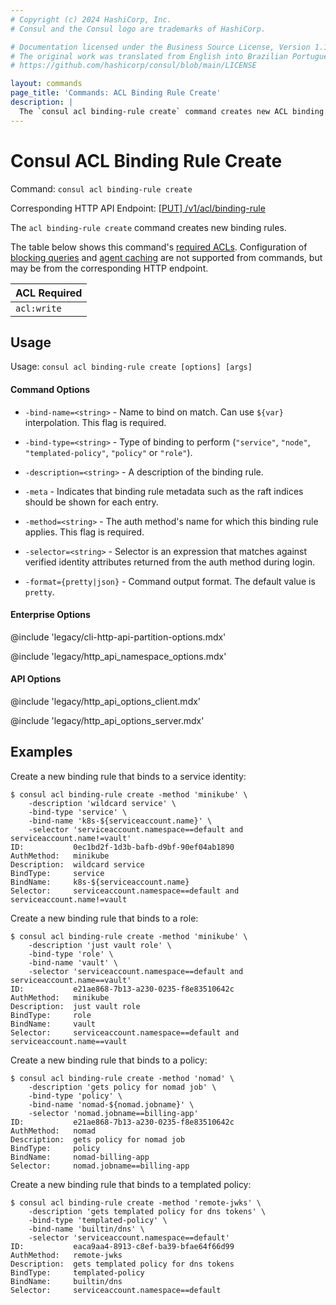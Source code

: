 ```yaml
---
# Copyright (c) 2024 HashiCorp, Inc.
# Consul and the Consul logo are trademarks of HashiCorp.

# Documentation licensed under the Business Source License, Version 1.1.
# The original work was translated from English into Brazilian Portuguese.
# https://github.com/hashicorp/consul/blob/main/LICENSE

layout: commands
page_title: 'Commands: ACL Binding Rule Create'
description: |
  The `consul acl binding-rule create` command creates new ACL binding rules. These rules bind auth methods to specific services or roles.
---
```


# Consul ACL Binding Rule Create

Command: `consul acl binding-rule create`

Corresponding HTTP API Endpoint: [\[PUT\] /v1/acl/binding-rule](/consul/api-docs/acl/binding-rules#create-a-binding-rule)

The `acl binding-rule create` command creates new binding rules.

The table below shows this command's [required ACLs](/consul/api-docs/api-structure#authentication). Configuration of
[blocking queries](/consul/api-docs/features/blocking) and [agent caching](/consul/api-docs/features/caching)
are not supported from commands, but may be from the corresponding HTTP endpoint.

| ACL Required |
| ------------ |
| `acl:write`  |

## Usage

Usage: `consul acl binding-rule create [options] [args]`

#### Command Options

- `-bind-name=<string>` - Name to bind on match. Can use `${var}`
  interpolation. This flag is required.

- `-bind-type=<string>` - Type of binding to perform (`"service"`, `"node"`, `"templated-policy"`, `"policy"` or `"role"`).

- `-description=<string>` - A description of the binding rule.

- `-meta` - Indicates that binding rule metadata such as the raft
  indices should be shown for each entry.

- `-method=<string>` - The auth method's name for which this binding rule
  applies. This flag is required.

- `-selector=<string>` - Selector is an expression that matches against
  verified identity attributes returned from the auth method during login.

- `-format={pretty|json}` - Command output format. The default value is `pretty`.

#### Enterprise Options

@include 'legacy/cli-http-api-partition-options.mdx'

@include 'legacy/http_api_namespace_options.mdx'

#### API Options

@include 'legacy/http_api_options_client.mdx'

@include 'legacy/http_api_options_server.mdx'

## Examples

Create a new binding rule that binds to a service identity:

```shell-session
$ consul acl binding-rule create -method 'minikube' \
    -description 'wildcard service' \
    -bind-type 'service' \
    -bind-name 'k8s-${serviceaccount.name}' \
    -selector 'serviceaccount.namespace==default and serviceaccount.name!=vault'
ID:           0ec1bd2f-1d3b-bafb-d9bf-90ef04ab1890
AuthMethod:   minikube
Description:  wildcard service
BindType:     service
BindName:     k8s-${serviceaccount.name}
Selector:     serviceaccount.namespace==default and serviceaccount.name!=vault
```

Create a new binding rule that binds to a role:

```shell-session
$ consul acl binding-rule create -method 'minikube' \
    -description 'just vault role' \
    -bind-type 'role' \
    -bind-name 'vault' \
    -selector 'serviceaccount.namespace==default and serviceaccount.name==vault'
ID:           e21ae868-7b13-a230-0235-f8e83510642c
AuthMethod:   minikube
Description:  just vault role
BindType:     role
BindName:     vault
Selector:     serviceaccount.namespace==default and serviceaccount.name==vault
```

Create a new binding rule that binds to a policy:

```shell-session
$ consul acl binding-rule create -method 'nomad' \
    -description 'gets policy for nomad job' \
    -bind-type 'policy' \
    -bind-name 'nomad-${nomad.jobname}' \
    -selector 'nomad.jobname==billing-app'
ID:           e21ae868-7b13-a230-0235-f8e83510642c
AuthMethod:   nomad
Description:  gets policy for nomad job
BindType:     policy
BindName:     nomad-billing-app
Selector:     nomad.jobname==billing-app
```

Create a new binding rule that binds to a templated policy:

```shell-session
$ consul acl binding-rule create -method 'remote-jwks' \
    -description 'gets templated policy for dns tokens' \
    -bind-type 'templated-policy' \
    -bind-name 'builtin/dns' \
    -selector 'serviceaccount.namespace==default'
ID:           eaca9aa4-8913-c8ef-ba39-bfae64f66d99
AuthMethod:   remote-jwks
Description:  gets templated policy for dns tokens
BindType:     templated-policy
BindName:     builtin/dns
Selector:     serviceaccount.namespace==default
```
